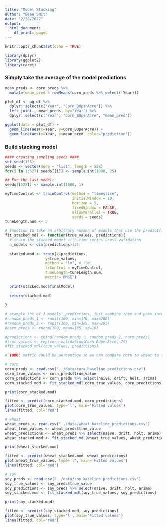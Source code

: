 ---
title: "Model Stacking"
author: "Beau Smit"
date: "2/28/2022"
output:
  html_document:
    df_print: paged
---

```{r setup, include=FALSE}
knitr::opts_chunk$set(echo = TRUE)
```

```{r message=FALSE, warning=FALSE}
library(dplyr)
library(ggplot2)
library(caret)
```

### Simply take the average of the model predictions

```{r eval=FALSE, include=FALSE}
mean_preds <- corn_preds %>% 
  mutate(mean_pred = rowMeans(corn_preds %>% select(-Year)))
```

```{r eval=FALSE, include=FALSE}
plot_df <- ag_df %>%
  dplyr::select(c("Year", "Corn_BUperAcre")) %>%
  left_join(., mean_preds, by="Year") %>%
  dplyr::select(c("Year", "Corn_BUperAcre", "mean_pred"))

ggplot(data = plot_df) + 
  geom_line(aes(x=Year, y=Corn_BUperAcre)) + 
  geom_line(aes(x=Year, y=mean_pred, color="prediction"))
```

### Build stacking model

```{r}
#### creating sampling seeds ####
set.seed(123)
seeds <- vector(mode = "list", length = 528)
for(i in 1:527) seeds[[i]] <- sample.int(1000, 25)

## For the last model:
seeds[[528]] <- sample.int(1000, 1)

myTimeControl <- trainControl(method = "timeslice",
                              initialWindow = 10,
                              horizon = 5,
                              fixedWindow = FALSE,
                              allowParallel = TRUE,
                              seeds = seeds)
tuneLength.num <- 5

# function to take an arbitrary number of models that use the predict() method and stack them
fit_stacked_mdl <- function(true_values, predictions){
  # train the stacked model with time series cross validation
  n_models <- dim(predictions)[2]
  
  stacked.mod <- train(x=predictions,
                  y=true_values,
                  method = "lm", # "lm"
                  trControl = myTimeControl,
                  tuneLength=tuneLength.num,
                  metric='RMSE')
  
  print(stacked.mod$finalModel)
  
  return(stacked.mod)
  
}
```

```{r include=FALSE}
# example set of 3 models' predictions, just combine them and pass into fit_stacked_mdl()
#random_preds_1 <- runif(100, min=170, max=200)
#random_preds_2 <- runif(100, min=165, max=205)
#norm_preds <- rnorm(100, mean=185, sd=10)

#predictions <- cbind(random_preds_1, random_preds_2, norm_preds)
#true_values <- rep(corn_validation$Corn_BUperAcre, 25)
#fit_stacked_mdl(true_values, predictions)
```

```{r}
# TODO: metric could be percentage so we can compare corn to wheat to soy predictions
```

```{r}
# corn
corn_preds <- read.csv("../data/corn_baseline_predictions.csv")
corn_true_values <- corn_preds$true_value
corn_predictions <- corn_preds %>% select(naive, drift, holt, arima)
corn_stacked.mod <- fit_stacked_mdl(corn_true_values, corn_predictions)

print(corn_stacked.mod)

fitted <- predict(corn_stacked.mod, corn_predictions)
plot(corn_true_values, type='l', main='Fitted values')
lines(fitted, col='red')
```

```{r}
# wheat
wheat_preds <- read.csv("../data/wheat_baseline_predictions.csv")
wheat_true_values <- wheat_preds$true_value
wheat_predictions <- wheat_preds %>% select(naive, drift, holt, arima)
wheat_stacked.mod <- fit_stacked_mdl(wheat_true_values, wheat_predictions)

print(wheat_stacked.mod)

fitted <- predict(wheat_stacked.mod, wheat_predictions)
plot(wheat_true_values, type='l', main='Fitted values')
lines(fitted, col='red')
```

```{r}
# soy
soy_preds <- read.csv("../data/soy_baseline_predictions.csv")
soy_true_values <- soy_preds$true_value
soy_predictions <- soy_preds %>% select(naive, drift, holt, arima)
soy_stacked.mod <- fit_stacked_mdl(soy_true_values, soy_predictions)

print(soy_stacked.mod)

fitted <- predict(soy_stacked.mod, soy_predictions)
plot(soy_true_values, type='l', main='Fitted values')
lines(fitted, col='red')
```

